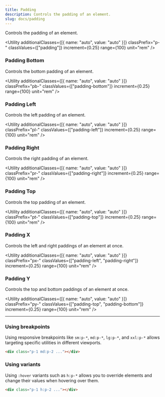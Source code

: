 ```yaml
---
title: Padding
description: Controls the padding of an element.
slug: docs/padding
---
```


Controls the padding of an element.

<Utility
  additionalClasses={[{ name: "auto", value: "auto" }]}
  classPrefix="p-"
  classValues={["padding"]}
  increment={0.25}
  range={100}
  unit="rem"
/>

### Padding Bottom

Controls the bottom padding of an element.

<Utility
  additionalClasses={[{ name: "auto", value: "auto" }]}
  classPrefix="pb-"
  classValues={["padding-bottom"]}
  increment={0.25}
  range={100}
  unit="rem"
/>

### Padding Left

Controls the left padding of an element.

<Utility
  additionalClasses={[{ name: "auto", value: "auto" }]}
  classPrefix="pl-"
  classValues={["padding-left"]}
  increment={0.25}
  range={100}
  unit="rem"
/>

### Padding Right

Controls the right padding of an element.

<Utility
  additionalClasses={[{ name: "auto", value: "auto" }]}
  classPrefix="pr-"
  classValues={["padding-right"]}
  increment={0.25}
  range={100}
  unit="rem"
/>

### Padding Top

Controls the top padding of an element.

<Utility
  additionalClasses={[{ name: "auto", value: "auto" }]}
  classPrefix="pt-"
  classValues={["padding-top"]}
  increment={0.25}
  range={100}
  unit="rem"
/>

### Padding X

Controls the left and right paddings of an element at once.

<Utility
  additionalClasses={[{ name: "auto", value: "auto" }]}
  classPrefix="px-"
  classValues={["padding-left", "padding-right"]}
  increment={0.25}
  range={100}
  unit="rem"
/>

### Padding Y

Controls the top and bottom paddings of an element at once.

<Utility
  additionalClasses={[{ name: "auto", value: "auto" }]}
  classPrefix="py-"
  classValues={["padding-top", "padding-bottom"]}
  increment={0.25}
  range={100}
  unit="rem"
/>

---

### Using breakpoints

Using responsive breakpoints like `sm:p-*`, `md:p-*`, `lg:p-*`, and `xxl:p-*` allows targeting specific utilities in different viewports.

```html "md:p-2"
<div class="p-1 md:p-2 ..."></div>
```

### Using variants

Using `:hover` variants such as `h:p-*` allows you to override elements and change their values when hovering over them.

```html "h:p-2"
<div class="p-1 h:p-2 ..."></div>
```

